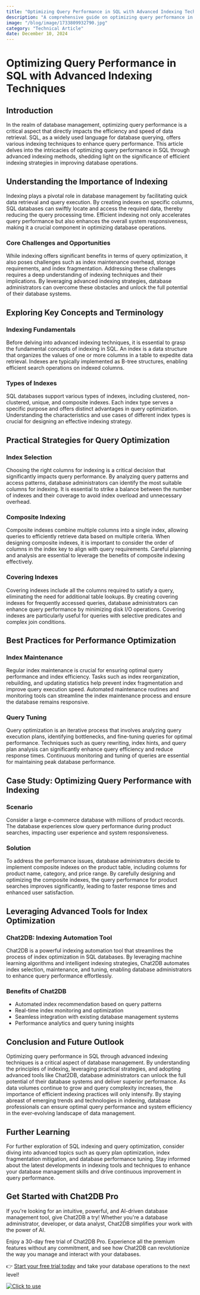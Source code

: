 ```yaml
---
title: "Optimizing Query Performance in SQL with Advanced Indexing Techniques"
description: "A comprehensive guide on optimizing query performance in SQL using advanced indexing techniques."
image: "/blog/image/1733809932790.jpg"
category: "Technical Article"
date: December 10, 2024
---
```


# Optimizing Query Performance in SQL with Advanced Indexing Techniques

## Introduction

In the realm of database management, optimizing query performance is a critical aspect that directly impacts the efficiency and speed of data retrieval. SQL, as a widely used language for database querying, offers various indexing techniques to enhance query performance. This article delves into the intricacies of optimizing query performance in SQL through advanced indexing methods, shedding light on the significance of efficient indexing strategies in improving database operations.

## Understanding the Importance of Indexing

Indexing plays a pivotal role in database management by facilitating quick data retrieval and query execution. By creating indexes on specific columns, SQL databases can swiftly locate and access the required data, thereby reducing the query processing time. Efficient indexing not only accelerates query performance but also enhances the overall system responsiveness, making it a crucial component in optimizing database operations.

### Core Challenges and Opportunities

While indexing offers significant benefits in terms of query optimization, it also poses challenges such as index maintenance overhead, storage requirements, and index fragmentation. Addressing these challenges requires a deep understanding of indexing techniques and their implications. By leveraging advanced indexing strategies, database administrators can overcome these obstacles and unlock the full potential of their database systems.

## Exploring Key Concepts and Terminology

### Indexing Fundamentals

Before delving into advanced indexing techniques, it is essential to grasp the fundamental concepts of indexing in SQL. An index is a data structure that organizes the values of one or more columns in a table to expedite data retrieval. Indexes are typically implemented as B-tree structures, enabling efficient search operations on indexed columns.

### Types of Indexes

SQL databases support various types of indexes, including clustered, non-clustered, unique, and composite indexes. Each index type serves a specific purpose and offers distinct advantages in query optimization. Understanding the characteristics and use cases of different index types is crucial for designing an effective indexing strategy.

## Practical Strategies for Query Optimization

### Index Selection

Choosing the right columns for indexing is a critical decision that significantly impacts query performance. By analyzing query patterns and access patterns, database administrators can identify the most suitable columns for indexing. It is essential to strike a balance between the number of indexes and their coverage to avoid index overload and unnecessary overhead.

### Composite Indexing

Composite indexes combine multiple columns into a single index, allowing queries to efficiently retrieve data based on multiple criteria. When designing composite indexes, it is important to consider the order of columns in the index key to align with query requirements. Careful planning and analysis are essential to leverage the benefits of composite indexing effectively.

### Covering Indexes

Covering indexes include all the columns required to satisfy a query, eliminating the need for additional table lookups. By creating covering indexes for frequently accessed queries, database administrators can enhance query performance by minimizing disk I/O operations. Covering indexes are particularly useful for queries with selective predicates and complex join conditions.

## Best Practices for Performance Optimization

### Index Maintenance

Regular index maintenance is crucial for ensuring optimal query performance and index efficiency. Tasks such as index reorganization, rebuilding, and updating statistics help prevent index fragmentation and improve query execution speed. Automated maintenance routines and monitoring tools can streamline the index maintenance process and ensure the database remains responsive.

### Query Tuning

Query optimization is an iterative process that involves analyzing query execution plans, identifying bottlenecks, and fine-tuning queries for optimal performance. Techniques such as query rewriting, index hints, and query plan analysis can significantly enhance query efficiency and reduce response times. Continuous monitoring and tuning of queries are essential for maintaining peak database performance.

## Case Study: Optimizing Query Performance with Indexing

### Scenario

Consider a large e-commerce database with millions of product records. The database experiences slow query performance during product searches, impacting user experience and system responsiveness.

### Solution

To address the performance issues, database administrators decide to implement composite indexes on the product table, including columns for product name, category, and price range. By carefully designing and optimizing the composite indexes, the query performance for product searches improves significantly, leading to faster response times and enhanced user satisfaction.

## Leveraging Advanced Tools for Index Optimization

### Chat2DB: Indexing Automation Tool

Chat2DB is a powerful indexing automation tool that streamlines the process of index optimization in SQL databases. By leveraging machine learning algorithms and intelligent indexing strategies, Chat2DB automates index selection, maintenance, and tuning, enabling database administrators to enhance query performance effortlessly.

### Benefits of Chat2DB

- Automated index recommendation based on query patterns
- Real-time index monitoring and optimization
- Seamless integration with existing database management systems
- Performance analytics and query tuning insights

## Conclusion and Future Outlook

Optimizing query performance in SQL through advanced indexing techniques is a critical aspect of database management. By understanding the principles of indexing, leveraging practical strategies, and adopting advanced tools like Chat2DB, database administrators can unlock the full potential of their database systems and deliver superior performance. As data volumes continue to grow and query complexity increases, the importance of efficient indexing practices will only intensify. By staying abreast of emerging trends and technologies in indexing, database professionals can ensure optimal query performance and system efficiency in the ever-evolving landscape of data management.

## Further Learning

For further exploration of SQL indexing and query optimization, consider diving into advanced topics such as query plan optimization, index fragmentation mitigation, and database performance tuning. Stay informed about the latest developments in indexing tools and techniques to enhance your database management skills and drive continuous improvement in query performance.

## Get Started with Chat2DB Pro

If you're looking for an intuitive, powerful, and AI-driven database management tool, give Chat2DB a try! Whether you're a database administrator, developer, or data analyst, Chat2DB simplifies your work with the power of AI.

Enjoy a 30-day free trial of Chat2DB Pro. Experience all the premium features without any commitment, and see how Chat2DB can revolutionize the way you manage and interact with your databases.

👉 [Start your free trial today](https://chat2db.ai/pricing) and take your database operations to the next level!


[![Click to use](/image/blog/bg/chat2db.jpg)](https://chat2db.ai/)
